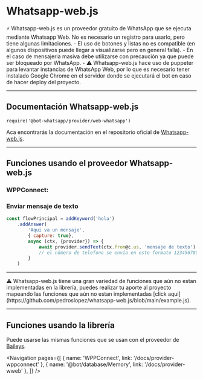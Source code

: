 
# Whatsapp-web.js

<Alert>
    ⚡ Whatsapp-web.js es un proveedor gratuito de WhatsApp que se ejecuta mediante Whatsapp Web. No es necesario un registro para usarlo, pero tiene algunas limitaciones.
    - El uso de botones y listas no es compatible (en algunos dispositivos puede llegar a visualizarse pero en general falla).
    - En el caso de mensajeria masiva debe utilizarse con precaución ya que puede ser bloqueado por WhatsApp.
    - ⚠️ Whatsapp-web.js hace uso de puppeter para levantar instancias de WhatsApp Web, por lo que es necesario tener instalado Google Chrome en el servidor donde se ejecutará el bot en caso de hacer deploy del proyecto.
</Alert>

---

## Documentación Whatsapp-web.js

`require('@bot-whatsapp/provider/web-whatsapp')`

Aca encontrarás la documentación en el repositorio oficial de [Whatsapp-web.js](https://github.com/pedroslopez/whatsapp-web.js).

---

## Funciones usando el proveedor Whatsapp-web.js

### WPPConnect:
### Enviar mensaje de texto

```js
const flowPrincipal = addKeyword('hola')
    .addAnswer(
        'Aqui va un mensaje',
        { capture: true},
        async (ctx, {provider}) => {
            await provider.sendText(ctx.from@c.us, 'mensaje de texto')
            // el número de telefono se envía en este formato 12345678901@c.us
        }
    )
```
---

<Alert>
    ⚠️ Whatsapp-web.js tiene una gran variedad de funciones que aún no estan implementadas en la librería, puedes realizar tu aporte al proyecto mapeando las funciones que aún no estan implementadas [click aqui](https://github.com/pedroslopez/whatsapp-web.js/blob/main/example.js).
</Alert>

---
## Funciones usando la librería

Puede usarse las mismas funciones que se usan con el proveedor de [Baileys](/docs/provider-baileys).


<Navigation
    pages={[
        { name: 'WPPConnect', link: '/docs/provider-wppconnect' },
        { name: '@bot/database/Memory', link: '/docs/provider-wweb' },
    ]}
/>

